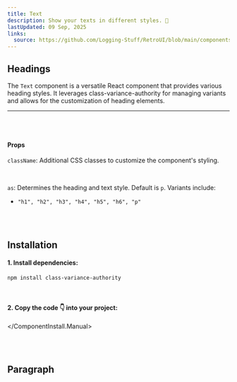 ```yaml
---
title: Text
description: Show your texts in different styles. 💅
lastUpdated: 09 Sep, 2025
links:
  source: https://github.com/Logging-Stuff/RetroUI/blob/main/components/retroui/Text.tsx
---
```


## Headings

The `Text` component is a versatile React component that provides various heading styles. It leverages class-variance-authority for managing variants and allows for the customization of heading elements.

<hr />
<br />

<ComponentShowcase name="text-headings" />
<br />

#### Props

`className`: Additional CSS classes to customize the component's styling.

<br />

`as`: Determines the heading and text style. Default is `p`. Variants include:

- `"h1", "h2", "h3", "h4", "h5", "h6", "p"`

<br />
<br />

## Installation

<ComponentInstall>
  <ComponentInstall.Cli npmCommand="npx shadcn@latest add @retroui/text" />
  <ComponentInstall.Manual>
  
#### 1. Install dependencies:

```sh
npm install class-variance-authority
```

<br />

#### 2. Copy the code 👇 into your project:

<ComponentSource name="text" />

  </ComponentInstall.Manual>
</ComponentInstall>

<br />
<br />

## Paragraph

<ComponentShowcase name="typography-p" />
